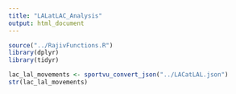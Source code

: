 ```yaml
---
title: "LALatLAC_Analysis"
output: html_document
---
```


```r
source("../RajivFunctions.R")
library(dplyr)
library(tidyr)
```


```r
lac_lal_movements <- sportvu_convert_json("../LACatLAL.json")
str(lac_lal_movements)
```


